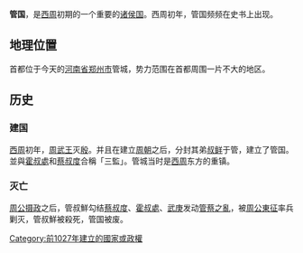 {{周代诸侯国
|国名=管
|国君姓氏=[[姬姓|姬姓]]
|爵位=可能是侯爵
|国都=[[河南省|河南省]][[郑州市|郑州市]]管城
|分封者=[[周武王|周武王]]
|始祖=[[管叔鲜|管叔鲜]]
|建国年=前1046年
|灭亡年=前1040年
|灭亡原因=為[[周公|周公]]所滅
|史书记载={{Wikisource history link|史記|004|周本紀}}
}}
'''管国'''，是[[西周|西周]]初期的一个重要的[[诸侯国|诸侯国]]。西周初年，管国频频在史书上出现。

== 地理位置 ==
首都位于今天的[[河南省|河南省]][[郑州市|郑州市]]管城，势力范围在首都周围一片不大的地区。

== 历史 ==
=== 建国 ===
[[西周|西周]]初年，[[周武王|周武王]]灭[[商朝|殷]]。并且在建立[[周朝|周朝]]之后，分封其弟[[管叔鲜|叔鲜]]于管，建立了管国。並與[[霍叔處|霍叔處]]和[[蔡叔度|蔡叔度]]合稱「三監」。管城当时是[[西周|西周]]东方的重镇。

=== 灭亡 ===
{{main|管蔡之亂}}

[[周公|周公]][[摄政|摄政]]之后，管叔鮮勾结[[蔡叔度|蔡叔度]]、[[霍叔處|霍叔處]]、[[武庚|武庚]]发动[[管蔡之亂|管蔡之亂]]，被[[周公東征|周公東征]]率兵剿灭，管叔鮮被殺死，管国被废。


 
{{周初姬姓诸侯}}
{{河南省先秦列國}}

[[Category:前1027年建立的國家或政權|Category:前1027年建立的國家或政權]]